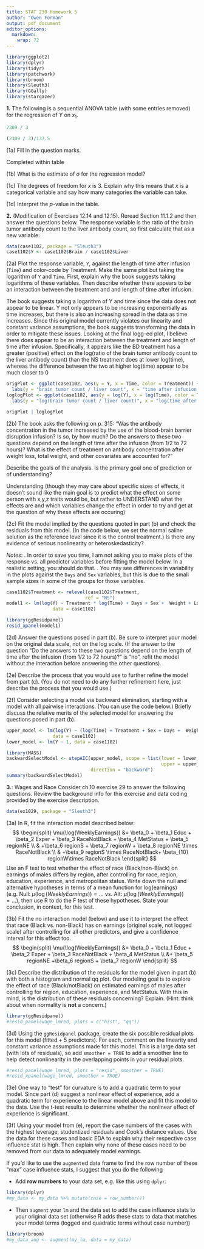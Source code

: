 ```yaml
---
title: STAT 230 Homework 5
author: "Owen Forman"
output: pdf_document
editor_options: 
  markdown: 
    wrap: 72
---
```


```r
library(ggplot2)
library(dplyr)
library(tidyr)
library(patchwork)
library(broom)
library(Sleuth3)
library(GGally)
library(stargazer)
```

**1.** The following is a sequential ANOVA table (with some entries
removed) for the regression of $Y$ on $x_1$.

\begin{table}[!h]
\centering
\label{my-label}
\begin{tabular}{llllll}
     & Df & Sum Sq   & Mean Sq  & F value  & Pr(>F) \\
x & 3  & 2309 & 769.6667  & 5.597576 & 0.01    \\
Residual  & 12 & 1650 & 137.5 &    &        
\end{tabular}
\end{table}


```r
2309 / 3

(2309 / 3)/137.5
```

(1a) Fill in the question marks.

\textbf{Answer:} Completed within table

(1b) What is the estimate of $\sigma$ for the regression model?

(1c) The degrees of freedom for $x$ is 3. Explain why this means that
$x$ is a categorical variable and say how many categories the variable
can take.

(1d) Interpret the $p$-value in the table.

**2.** (Modification of Exercises 12.14 and 12.15). Reread Section
11.1.2 and then answer the questions below. The response variable is the
ratio of the brain tumor antibody count to the liver antibody count, so
first calculate that as a new variable:

```r
data(case1102, package = "Sleuth3")
case1102$Y <- case1102$Brain / case1102$Liver
```

(2a) Plot the response variable, `Y`, against the length of time after
infusion (`Time`) and color-code by Treatment. Make the same plot but
taking the logarithm of `Y` and `Time`. First, explain why the book
suggests taking logarithms of these variables. Then describe whether
there appears to be an interaction between the treatment and and length
of time after infusion.

\textbf{Answer:} The book suggests taking a logarithm of Y and time since the data does not appear to be linear. Y not only appears to be increasing exponentially as time increases, but there is also an increasing spread in the data as time increases. Since this original model currently violates our linearity and constant variance assumptions, the book suggests transforming the data in order to mitigate these issues.
Looking at the final logg-ed plot, I believe there does appear to be an interaction between the treatment and length of time after infusion. Specifically, it appears like the BD treatment has a greater (positive) effect on the log(ratio of the brain tumor antibody count to the liver antibody count) than the NS treatment does at lower log(time), whereas the difference between the two at higher log(time) appear to be much closer to 0 

```r
origPlot <- ggplot(case1102, aes(y = Y, x = Time, color = Treatment)) + geom_point() +
  labs(y = "brain tumor count / liver count", x = "time after infusion (hours)")
loglogPlot <- ggplot(case1102, aes(y = log(Y), x = log(Time), color = Treatment)) + geom_point() +
  labs(y = "log(brain tumor count / liver count)", x = "log(time after infusion)") 

origPlot | loglogPlot
```



(2b) The book asks the following on p. 315: "Was the antibody
concentration in the tumor increased by the use of the blood-brain
barrier disruption infusion? Is so, by how much? Do the answers to these
two questions depend on the length of time after the infusion (from 1/2
to 72 hours)? What is the effect of treatment on antibody concentration
after weight loss, total weight, and other covariates are accounted
for?"

Describe the goals of the analysis. Is the primary goal one of
prediction or of understanding?

\textbf{Answer:} Understanding (though they may care about specific sizes of effects, it doesn't sound like the main goal is to predict what the effect on some person with x,y,z traits would be, but rather to UNDERSTAND what the effects are and which variables change the effect in order to try and get at the question of why these effects are occuring) 


(2c) Fit the model implied by the questions quoted in part (b) and check
the residuals from this model. (In the code below, we set the normal
saline solution as the reference level since it is the control
treatment.) Is there any evidence of serious nonlinearity or
heteroskedasticity?



*Notes*: \newline
1. In order to save you time, I am not asking you to make plots of the
response vs. all predictor variables before fitting the model below. In
a realistic setting, you should do that. \newline
2. You may see differences in variability in the plots against the
`Days` and `Sex` variables, but this is due to the small sample sizes in
some of the groups for those variables.

```r
case1102$Treatment <- relevel(case1102$Treatment,
                             ref = "NS")
model1 <- lm(log(Y) ~ Treatment * log(Time) + Days + Sex +  Weight + Loss + Tumor,
                 data = case1102)

library(ggResidpanel)
resid_xpanel(model1)
```

(2d) Answer the questions posed in part (b). Be sure to interpret your
model on the original data scale, not on the log scale. (If the answer
to the question "Do the answers to these two questions depend on the
length of time after the infusion (from 1/2 to 72 hours)?" is "no",
refit the model without the interaction before answering the other
questions).

(2e) Describe the process that you would use to further refine the model
from part (c). (You do not need to do any further refinement here, just
describe the process that you would use.)

(2f) Consider selecting a model via backward elimination, starting with
a model with all pairwise interactions. (You can use the code below.)
Briefly discuss the relative merits of the selected model for answering
the questions posed in part (b).

```r
upper_model <- lm(log(Y) ~ (log(Time) + Treatment + Sex + Days +  Weight + Loss + Tumor)^2,
                 data = case1102)
lower_model <- lm(Y ~ 1, data = case1102)

library(MASS)
backwardSelectModel <- stepAIC(upper_model, scope = list(lower = lower_model, 
                                                         upper = upper_model),
                               direction = "backward")
summary(backwardSelectModel)
```

**3.**: Wages and Race Consider ch.10 exercise 29 to answer the
following questions. Review the background info for this exercise and
data coding provided by the exercise description.

```r
data(ex1029, package = "Sleuth3")
```

(3a) In R, fit the interaction model described below: 
$$
\begin{split}
\mu(\log(WeeklyEarnings)) 
&= \beta_0 + \beta_1 Educ + \beta_2 Exper + \beta_3 RaceNotBlack + \beta_4 MetStatus + \beta_5 regionNE \\
& +\beta_6 regionS + \beta_7 regionW + \beta_8 regionNE \times RaceNotBlack \\
& +\beta_9 regionS \times RaceNotBlack+ \beta_{10} regionW\times RaceNotBlack
\end{split}
$$ 
Use an F test to test whether the effect of race (Black/non-Black) on
earnings of males differs by region, after controlling for race, region,
education, experience, and metropolitan status. Write down the null and
alternative hypotheses in terms of a mean function for log(earnings)
(e.g. Null: $\mu(\log(WeeklyEarnings)) = ...$ vs. Alt:
$\mu(\log(WeeklyEarnings)) = ...$), then use R to do the F test of these
hypotheses. State your conclusion, in context, for this test.

(3b) Fit the no interaction model (below) and use it to interpret the
effect that race (Black vs. non-Black) has on earnings (original scale,
not logged scale) after controlling for all other predictors, and give a
confidence interval for this effect too. 
$$
\begin{split}
\mu(\log(WeeklyEarnings)) 
&= \beta_0 + \beta_1 Educ + \beta_2 Exper + \beta_3 RaceNotBlack + \beta_4 MetStatus \\
&+ \beta_5 regionNE +\beta_6 regionS + \beta_7 regionW 
\end{split}
$$

(3c) Describe the distribution of the residuals for the model given in
part (b) with both a histogram and normal qq plot. Our modeling goal is
to explore the effect of race (Black/notBlack) on estimated earnings of
males after controlling for region, education, experience, and
MetStatus. With this in mind, is the distribution of these residuals
concerning? Explain. (Hint: think about when normality is **not** a
concern.)

```r
library(ggResidpanel)
#resid_panel(wage_lmred, plots = c("hist", "qq"))
```

(3d) Using the `ggResidpanel` package, create the six possible residual
plots for this model (fitted + 5 predictors). For each, comment on the
linearity and constant variance assumptions made for this model. This is
a large data set (with lots of residuals), so add `smoother = TRUE` to
add a smoother line to help detect nonlinearity in the overlapping
points in your residual plots.

```r
#resid_panel(wage_lmred, plots = "resid", smoother = TRUE)
#resid_xpanel(wage_lmred, smoother = TRUE)
```

(3e) One way to "test" for curvature is to add a quadratic term to your
model. Since part (d) suggest a nonlinear effect of experience, add a
quadratic term for experience to the linear model above and fit this
model to the data. Use the t-test results to determine whether the
nonlinear effect of experience is significant.

(3f) Using your model from (e), report the case numbers of the cases
with the highest leverage, studentized residuals and Cook's distance
values. Use the data for these cases and basic EDA to explain why their
respective case influence stat is high. Then explain why none of these
cases need to be removed from our data to adequately model earnings.

If you'd like to use the `augment`ed data frame to find the row number
of these "max" case influence stats, I suggest that you do the following

-   Add **row numbers** to your data set, e.g. like this using `dplyr`:

```r
library(dplyr)
#my_data <- my_data %>% mutate(case = row_number())
```

-   Then `augment` your `lm` and the data set to add the case influence
    stats to your original data set (otherwise R adds these stats to
    data that matches your model terms (logged and quadratic terms
    without case number))

```r
library(broom)
#my_data_aug <- augment(my_lm, data = my_data)
```
